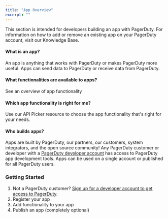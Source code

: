 ```yaml
---
title: "App Overview"
excerpt: ""
---
```


<!-- You can't really give markdown to a JSX component right now
https://github.com/mdx-js/mdx/issues/628

If we really want, we can load the runtime.
https://github.com/mdx-js/mdx/issues/241#issuecomment-416815073 -->

<Alert variant="info">
    This section is intended for developers building an app with PagerDuty. For information on how to add or remove an existing app on your PagerDuty account, visit our <Alert.Link href="https://support.pagerduty.com/docs/apps">Knowledge Base.</Alert.Link>
</Alert>

#### What is an app?
An app is anything that works with PagerDuty or makes PagerDuty more useful. Apps can send data to PagerDuty or receive data from PagerDuty.

#### What functionalities are available to apps?
<Link to="/docs/app-integration-development/app-functionality/">See an overview of app functionality</Link>

#### Which app functionality is right for me?
Use our <Link to="/docs/app-integration-development/api-picker/">API Picker</Link> resource to choose the app functionality that's right for your needs.

#### Who builds apps?
Apps are built by PagerDuty, our partners, our customers, system integrators, and the open source community! Any PagerDuty customer or developer with a [PagerDuty developer account](https://v2.developer.pagerduty.com/docs/developer-account) has access to PagerDuty app development tools. Apps can be used on a single account or published for all PagerDuty users.

### Getting Started
1. Not a PagerDuty customer? [Sign up for a developer account to get access to PagerDuty](https://developer.pagerduty.com/sign-up/).
2. <Link to="/docs/app-integration-development/register-an-app/">Register your app</Link>
3. <Link to="/docs/app-integration-development/app-functionality/">Add functionality to your app</Link>
4. <Link to="/docs/app-integration-development/publish-your-app/">Publish an app (completely optional)</Link>

